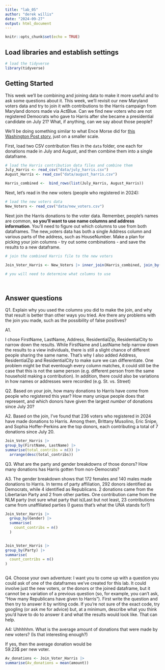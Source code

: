 ```yaml
---
title: "lab_05"
author: "derek willis"
date: "2024-09-27"
output: html_document
---
```


```r
knitr::opts_chunk$set(echo = TRUE)
```

## Load libraries and establish settings

```r
# load the tidyverse
library(tidyverse)
```

## Getting Started

This week we'll be combining and joining data to make it more useful and to ask some questions about it. This week, we'll revisit our new Maryland voters data and try to join it with contributions to the Harris campaign from Maryland donors made via ActBlue. Can we find new voters who are not registered Democrats who gave to Harris after she became a presidential candidate on July 21? What, if anything, can we say about those people?

We'll be doing something similar to what Ence Morse did for [this Washington Post story](https://www.washingtonpost.com/politics/2024/09/24/kamala-harris-younger-donors/?pwapi_token=eyJ0eXAiOiJKV1QiLCJhbGciOiJIUzI1NiJ9.eyJyZWFzb24iOiJnaWZ0IiwibmJmIjoxNzI3MzIzMjAwLCJpc3MiOiJzdWJzY3JpcHRpb25zIiwiZXhwIjoxNzI4NzA1NTk5LCJpYXQiOjE3MjczMjMyMDAsImp0aSI6ImIwYWMxNTk4LWMwMDgtNDE5Ny04MjAyLWVmMWNjZWFmYWZiMiIsInVybCI6Imh0dHBzOi8vd3d3Lndhc2hpbmd0b25wb3N0LmNvbS9wb2xpdGljcy8yMDI0LzA5LzI0L2thbWFsYS1oYXJyaXMteW91bmdlci1kb25vcnMvIn0.3-s0tBkMV7Y9DD21CBsKMlaliGlOKT2egCO-UFT735Y), just on a smaller scale.

First, load two CSV contribution files in the `data` folder, one each for donations made in July and August, and then combine them into a single dataframe.

```r
# load the Harris contribution data files and combine them
July_Harris <- read_csv("data/july_harris.csv")
August_Harris <- read_csv("data/august_harris.csv")
```

```r
Harris_combined <-  bind_rows(list(July_Harris, August_Harris))
```

Next, let's read in the new voters (people who registered in 2024):

```r
# load the new voters data
New_Voters <- read_csv("data/new_voters.csv")
```

Next join the Harris donations to the voter data. Remember, people's names are common, **so you'll want to use name columns and address information**. You'll need to figure out which columns to use from both dataframes. The new_voters data has both a single Address column and various parts of the address, such as HouseNumber. Make a plan for picking your join columns - try out some combinations - and save the results to a new dataframe.

```r
# join the combined Harris file to the new voters

Join_Voter_Harris <- New_Voters |> inner_join(Harris_combined, join_by(FirstName == first_name, LastName == last_name, Address == address_one, ResidentialZip == zip, ResidentialCity == city))
 
# you will need to determine what columns to use




```

## Answer questions

Q1. Explain why you used the columns you did to make the join, and why that result is better than other ways you tried. Are there any problems with the join you made, such as the possibility of false positives?

A1.

I chose FirstName, LastName, Address, ResidentialZip, ResidentialCity to narrow down the results. While FirstName and LastName help narrow down the results to a view individuals, there is still a slight chance of different people sharing the same name. That's why I also added Address, ResidentialZip and ResidentialCity to make sure we can differentiate. One problem might be that eventough every column matches, it could still be the case that this is not the same person (e.g. different person from the same household making a contribution). In addition, there could also be variations in how names or addresses were recorded (e.g. St. vs. Street)

Q2. Based on your join, how many donations to Harris have come from people who registered this year? How many unique people does that represent, and which donors have given the largest *number* of donations since July 20?

A2. Based on the join, I've found that 236 voters who registered in 2024 have made donations to Harris. Among them, Brittany Musolino, Eric Snipe, and Sophia Hoffer-Perkins are the top donors, each contributing a total of 7 donations since July 20.

```r
Join_Voter_Harris |>
group_by(FirstName, LastName) |>
summarise(total_contribs = n()) |>
  arrange(desc(total_contribs))

```

Q3. What are the party and gender breakdowns of those donors? How many donations has Harris gotten from non-Democrats?

A3. The gender breakdown shows that 172 females and 140 males made donations to Harris. In terms of party affiliation, 292 donors identified as Democrats, while 4 identified as Republicans. 2 donations came from the Libertarian Party and 2 from other parties. One contribution came from the NLM party (not sure what party that is)Last but not least, 23 contributions came from unaffiliated parties (I guess that's what the UNA stands for?)

```r
Join_Voter_Harris |> 
  group_by(Gender) |>
  summarise(
    count_contribs = n()
  ) 
  
```

```r

Join_Voter_Harris |> 
group_by(Party) |>
summarise(
  count_contribs = n()
)
  
```

Q4. Choose your own adventure: I want you to come up with a question you could ask of one of the dataframes we've created for this lab. It could involve just the new voters, or the donors or the joined dataframe, but it cannot be a variation of a previous question (so, for example, you can't ask, "How many Republicans have given to Harris"). First write the question and then try to answer it by writing code. If you're not sure of the exact code, try googling (or ask me for advice) but, at a minimum, describe what you think you'd have to do to answer it and what the results would look like. That can help.

A4: Uhhhhhm. What is the average amount of donations that were made by new voters? (Is that interesting enough?)

If yes, then the average donation would be 	
59.23$ per new voter.
```r
Av_donations <- Join_Voter_Harris |>
summarise(Av_donations = mean(amount))


```
